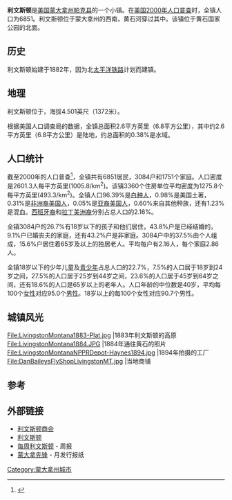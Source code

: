 {{Refimprove|time=2022-02-17T14:15:43+00:00}}
{{Infobox Settlement
|official_name            = 蒙大拿州 利文斯顿
|settlement_type          = [[镇|镇]]

|image_skyline            = LivingstonMontana.jpg
|imagesize                = 250px
|image_caption            = 利文斯顿镇中心

|image_map = Park_County_Montana_Incorporated_and_Unincorporated_areas_Livingston_Highlighted.svg
|mapsize                  = 250px
|map_caption              = 利文斯顿在蒙大拿州的位置

|subdivision_type         = [[国家列表|国家]]
|subdivision_name         = [[美国|美国]]
|subdivision_type1        = [[美国州份|州]]
|subdivision_name1        = [[蒙大拿州|蒙大拿州]]
|subdivision_type2        = [[蒙大拿州行政区划|县]]
|subdivision_name2        = [[帕克县_(蒙大拿州)|帕克县 (蒙大拿州)]]

|unit_pref  =  Imperial
|area_total_km2           = 6.8
|area_land_km2            = 6.8
|area_water_km2           = 0.0
|area_total_sq_mi         = 2.6
|area_land_sq_mi          = 2.6
|area_water_sq_mi         = 0.0

|population_as_of         = [[美国2000年人口调查|2000]]
|population_total         = 6851
|population_density_km2   = 1004.4
|population_density_sq_mi = 2601.3

|timezone                 = [[山区时区|山区 (MST)]]
|utc_offset               = -7
|timezone_DST             = MDT
|utc_offset_DST           = -6
|elevation_m              = 1372
|elevation_ft             = 4501
|latd = 45 |latm = 39 |lats = 32 |latNS = N
|longd = 110 |longm = 33 |longs = 49 |longEW = W

|postal_code_type         = [[邮政编码|邮政编码]]
|postal_code              = 59047
|area_code                = 406
}}
'''利文斯顿'''是[[美国|美国]][[蒙大拿州|蒙大拿州]][[帕克县_(蒙大拿州)|帕克县]]的一个小镇。{{GR|6}}在[[美国2000年人口普查|美国2000年人口普查]]时，全镇人口为6851。利文斯顿位于蒙大拿州的西南，黄石河穿过其中。该镇位于黄石国家公园的北面。

==历史==
利文斯顿始建于1882年，因为北[[太平洋铁路|太平洋铁路]]计划而建镇。

==地理==
利文斯顿位于{{coord|45|39|32|N|110|33|49|W|}}，{{GR|1}}海拔4.501英尺（1372米）。

根据美国人口调查局的数据，全镇总面积2.6平方英里（6.8平方公里），其中约2.6平方英里（6.8平方公里）是陆地，约总面积的0.38%是水域。

==人口统计==
截至2000年的人口普查<ref name="GR2">{{cite web|url=http://factfinder.census.gov|publisher=[[美国人口调查局|美国人口调查局]]|accessdate=2008-01-31|title=美国真相|archive-url=https://www.webcitation.org/65jESGrbU?url=http://factfinder2.census.gov/legacy/aff_sunset.html|archive-date=2012-02-26|dead-url=yes}}</ref>，全镇共有6851居民，3084户和1751个家庭。人口密度是2601.3人每平方英里(1005.8/km<sup>2</sup>)。该镇3360个住房单位平均密度为1275.8个每平方英里(493.3/km<sup>2</sup>)。全镇人口96.39%是[[白种人|白种人]]，0.98%是美国土著，0.31%是[[非洲裔美国人|非洲裔美国人]]，0.05%是[[亚裔美国人|亚裔美国人]]，0.60%来自其他种族，还有1.23%是混血。[[西班牙裔|西班牙裔]]和[[拉丁美洲裔|拉丁美洲裔]]分别占总人口的2.16%。

全镇3084户的26.7%有18岁以下的孩子和他们居住，43.8%户是已经结婚的，9.1%户已婚丧夫的家庭，还有43.2%户是非家庭。3084户中的37.5%由个人组成，15.6%户居住着65岁及以上的独居老人。平均每户有2.16人，每个家庭2.86人。

全镇18岁以下的少年儿童及[[青少年|青少年]]占总人口的22.7%，7.5%的人口居于18岁到24岁之间，27.5%的人口居于25岁到44岁之间，23.6%的人口居于45岁到64岁之间，还有18.6%的人口是65岁以上的老年人。人口年龄的中位数是40岁，平均每100个[[女性|女性]]对应95.0个[[男性|男性]]。18岁以上的每100个女性对应90.7个男性。
{{USCensusPop
|1930=900
|1940=2850
|1950=2778
|1960=5359
|1970=6311
|1980=6391
|1990=6642
|2000=6851
|estimate=7411
|estyear=2007
| footnote=source:<ref>{{cite web | url = http://www.census.gov/popest/cities/files/SUB-EST2007-30.csv | title = 蒙大拿州人口数据 | format = [[CSV|CSV]] | publisher = 美国人口调查局 | date = 2009-03-18 | accessdate = 2009-05-08 | archive-url = https://web.archive.org/web/20080926140918/http://www.census.gov/popest/cities/files/SUB-EST2007-30.csv | archive-date = 2008-09-26 | dead-url = yes }}</ref>
|}}

==城镇风光==
<gallery>
File:LivingstonMontana1883-Plat.jpg |1883年利文斯顿的高原
File:LivingstonMontana1884.JPG |1884年通往黄石的照片
File:LivingstonMontanaNPPRDepot-Haynes1894.jpg |1894年拍摄的工厂
File:DanBaileysFlyShopLivingstonMT.jpg |当地商铺
</gallery>


==参考==
{{reflist}}

==外部链接==
* [http://www.yellowstone-chamber.com 利文斯顿商会]{{Webarchive|url=http://webarchive.loc.gov/all/20020914091000/http://www.yellowstone-chamber.com/ |date=2002-09-14 }} 
* [https://web.archive.org/web/20030523195321/http://www.ci.livingston.mt.us/ 利文斯顿]
* [https://web.archive.org/web/20140207162621/http://www.livingstonweekly.com/ 每周利文斯顿] - 周报
* [http://www.mtpioneer.com 蒙大拿先锋]{{Wayback|url=http://www.mtpioneer.com/ |date=20160111182731 }} - 月发行报纸
{{Mapit-US-cityscale|45.65884|-110.563718}}

[[Category:蒙大拿州城市|Category:蒙大拿州城市]]